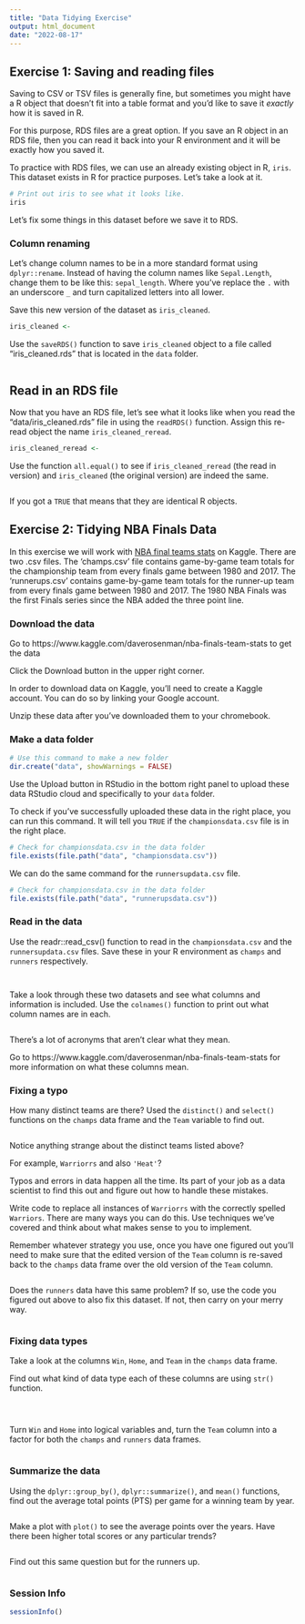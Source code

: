 ```yaml
---
title: "Data Tidying Exercise"
output: html_document
date: "2022-08-17"
---
```


## Exercise 1: Saving and reading files

Saving to CSV or TSV files is generally fine, but sometimes you might have a R object that doesn't fit into a table format and you'd like to save it *exactly* how it is saved in R. 

For this purpose, RDS files are a great option. If you save an R object in an RDS file, then you can read it back into your R environment and it will be exactly how you saved it. 

To practice with RDS files, we can use an already existing object in R, `iris`. This dataset exists in R for practice purposes. Let's take a look at it. 

```r
# Print out iris to see what it looks like. 
iris
```

Let's fix some things in this dataset before we save it to RDS. 

### Column renaming 

Let's change column names to be in a more standard format using `dplyr::rename`. Instead of having the column names like `Sepal.Length`, change them to be like this: `sepal_length`. Where you've replace the `.` with an underscore `_` and turn capitalized letters into all lower. 

Save this new version of the dataset as `iris_cleaned`. 

```r
iris_cleaned <- 
```

Use the `saveRDS()` function to save `iris_cleaned` object to a file called "iris_cleaned.rds" that is located in the `data` folder.

```r

```

## Read in an RDS file

Now that you have an RDS file, let's see what it looks like when you read the "data/iris_cleaned.rds" file in using the `readRDS()` function. Assign this re-read object the name `iris_cleaned_reread`.

```r
iris_cleaned_reread <- 
```

Use the function `all.equal()` to see if `iris_cleaned_reread` (the read in version) and `iris_cleaned` (the original version) are indeed the same. 

```r

```

If you got a `TRUE` that means that they are identical R objects. 

## Exercise 2: Tidying NBA Finals Data

In this exercise we will work with [NBA final teams stats](https://www.kaggle.com/daverosenman/nba-finals-team-stats) on Kaggle. 
There are two .csv files. 
The 'champs.csv' file contains game-by-game team totals for the championship team from every finals game between 1980 and 2017. 
The 'runnerups.csv' contains game-by-game team totals for the runner-up team from every finals game between 1980 and 2017. The 1980 NBA Finals was the first Finals series since the NBA added the three point line.


### Download the data

Go to https://www.kaggle.com/daverosenman/nba-finals-team-stats to get the data 

Click the Download button in the upper right corner. 

In order to download data on Kaggle, you'll need to create a Kaggle account.
You can do so by linking your Google account. 

Unzip these data after you've downloaded them to your chromebook. 

### Make a data folder 

```r
# Use this command to make a new folder
dir.create("data", showWarnings = FALSE)
```

Use the Upload button in RStudio in the bottom right panel to upload these data RStudio cloud and specifically to your `data` folder.

To check if you've successfully uploaded these data in the right place, you can run this command. It will tell you `TRUE` if the `championsdata.csv` file is in the right place. 

```r
# Check for championsdata.csv in the data folder
file.exists(file.path("data", "championsdata.csv"))
```

We can do the same command for the `runnersupdata.csv` file.

```r
# Check for championsdata.csv in the data folder
file.exists(file.path("data", "runnerupsdata.csv"))
```

### Read in the data 

Use the readr::read_csv() function to read in the `championsdata.csv` and the `runnersupdata.csv` files. 
Save these in your R environment as `champs` and `runners` respectively. 

```r

```

```r

```

Take a look through these two datasets and see what columns and information is included. Use the `colnames()` function to print out what column names are in each. 

```r

```

There's a lot of acronyms that aren't clear what they mean. 

Go to https://www.kaggle.com/daverosenman/nba-finals-team-stats for more information on what these columns mean. 

### Fixing a typo

How many distinct teams are there? Used the `distinct()` and `select()` functions on the `champs` data frame and the `Team` variable to find out. 

```r

```

Notice anything strange about the distinct teams listed above? 

For example, `Warriorrs` and also `'Heat'`? 

Typos and errors in data happen all the time. Its part of your job as a data scientist to find this out and figure out how to handle these mistakes. 

Write code to replace all instances of `Warriorrs` with the correctly spelled `Warriors`. There are many ways you can do this. Use techniques we've covered and think about what makes sense to you to implement. 

Remember whatever strategy you use, once you have one figured out you'll need to make sure that the edited version of the `Team` column is re-saved back to the `champs` data frame over the old version of the `Team` column. 

```r

```

Does the `runners` data have this same problem? If so, use the code you figured out above to also fix this dataset. If not, then carry on your merry way. 

```r

```

### Fixing data types

Take a look at the columns `Win`, `Home`, and `Team` in the `champs` data frame. 

Find out what kind of data type each of these columns are using `str()` function. 

```r

```

```r

```


```r

```

Turn `Win` and `Home` into logical variables and, turn the `Team` column into a factor for both the `champs` and `runners` data frames. 

```r

```

### Summarize the data

Using the `dplyr::group_by()`, `dplyr::summarize()`, and `mean()` functions, find out the average total points (PTS) per game for a winning team by year. 

```r

```

Make a plot with `plot()` to see the average points over the years. Have there been higher total scores or any particular trends? 

```r

```

Find out this same question but for the runners up. 

```r

```

### Session Info 

```r
sessionInfo()
```
